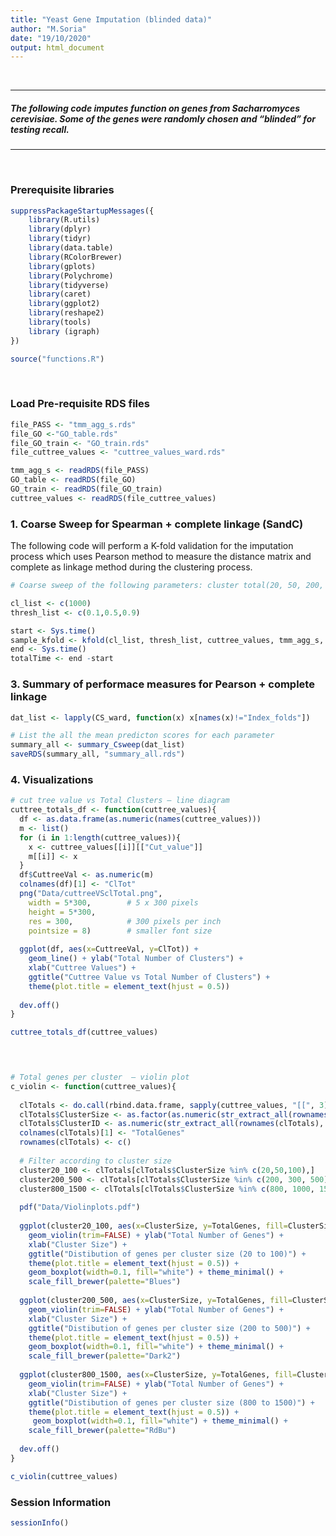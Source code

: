 ```yaml
---
title: "Yeast Gene Imputation (blinded data)"
author: "M.Soria"
date: "19/10/2020"
output: html_document
---
```

</br>

***

##### The following code imputes function on genes from Sacharromyces cerevisiae. Some of the genes were randomly chosen and "blinded" for testing recall.
***

</br>

### Prerequisite libraries
```r
suppressPackageStartupMessages({
    library(R.utils)
    library(dplyr)
    library(tidyr)
    library(data.table)
    library(RColorBrewer)
    library(gplots)
    library(Polychrome)
    library(tidyverse)
    library(caret)
    library(ggplot2)
    library(reshape2)
    library(tools)
    library (igraph)
})

source("functions.R")

```
</br>

### Load Pre-requisite RDS files 
```r
file_PASS <- "tmm_agg_s.rds"
file_GO <-"GO_table.rds"
file_GO_train <- "GO_train.rds"
file_cuttree_values <- "cuttree_values_ward.rds"

tmm_agg_s <- readRDS(file_PASS)
GO_table <- readRDS(file_GO)
GO_train <- readRDS(file_GO_train)
cuttree_values <- readRDS(file_cuttree_values)
```

### 1. Coarse Sweep for Spearman + complete linkage (SandC)
The following code will perform a K-fold validation for the imputation process which uses Pearson method to measure the distance matrix and complete as linkage method during the clustering process. 

```r
# Coarse sweep of the following parameters: cluster total(20, 50, 200, 500) and threshold (0.1, 0.4, 0.8)

cl_list <- c(1000)
thresh_list <- c(0.1,0.5,0.9)

start <- Sys.time()
sample_kfold <- kfold(cl_list, thresh_list, cuttree_values, tmm_agg_s, GO_train)
end <- Sys.time()
totalTime <- end -start
```

### 3. Summary of performace measures for Pearson + complete linkage

```r

dat_list <- lapply(CS_ward, function(x) x[names(x)!="Index_folds"])

# List the all the mean predicton scores for each parameter 
summary_all <- summary_Csweep(dat_list)
saveRDS(summary_all, "summary_all.rds")

```

### 4. Visualizations

```r

# cut tree value vs Total Clusters – line diagram
cuttree_totals_df <- function(cuttree_values){
  df <- as.data.frame(as.numeric(names(cuttree_values)))
  m <- list()
  for (i in 1:length(cuttree_values)){
    x <- cuttree_values[[i]][["Cut_value"]]
    m[[i]] <- x
  }
  df$CuttreeVal <- as.numeric(m)
  colnames(df)[1] <- "ClTot"
  png("Data/cuttreeVSclTotal.png",
    width = 5*300,        # 5 x 300 pixels
    height = 5*300,
    res = 300,            # 300 pixels per inch
    pointsize = 8)        # smaller font size
  
  ggplot(df, aes(x=CuttreeVal, y=ClTot)) +
    geom_line() + ylab("Total Number of Clusters") +
    xlab("Cuttree Values") +
    ggtitle("Cuttree Value vs Total Number of Clusters") +
    theme(plot.title = element_text(hjust = 0.5))
  
  dev.off()
}

cuttree_totals_df(cuttree_values)

 


# Total genes per cluster  – violin plot
c_violin <- function(cuttree_values){
  
  clTotals <- do.call(rbind.data.frame, sapply(cuttree_values, "[[", 3))
  clTotals$ClusterSize <- as.factor(as.numeric(str_extract_all(rownames(clTotals), "^[:digit:]*(?=.)")))
  clTotals$ClusterID <- as.numeric(str_extract_all(rownames(clTotals), "(?=.)\\d+$"))
  colnames(clTotals)[1] <- "TotalGenes"
  rownames(clTotals) <- c()
  
  # Filter according to cluster size
  cluster20_100 <- clTotals[clTotals$ClusterSize %in% c(20,50,100),]
  cluster200_500 <- clTotals[clTotals$ClusterSize %in% c(200, 300, 500),]
  cluster800_1500 <- clTotals[clTotals$ClusterSize %in% c(800, 1000, 1500),]
  
  pdf("Data/Violinplots.pdf")
  
  ggplot(cluster20_100, aes(x=ClusterSize, y=TotalGenes, fill=ClusterSize)) +
    geom_violin(trim=FALSE) + ylab("Total Number of Genes") +
    xlab("Cluster Size") +
    ggtitle("Distibution of genes per cluster size (20 to 100)") +
    theme(plot.title = element_text(hjust = 0.5)) +
    geom_boxplot(width=0.1, fill="white") + theme_minimal() +
    scale_fill_brewer(palette="Blues")
    
  ggplot(cluster200_500, aes(x=ClusterSize, y=TotalGenes, fill=ClusterSize)) +
    geom_violin(trim=FALSE) + ylab("Total Number of Genes") +
    xlab("Cluster Size") +
    ggtitle("Distibution of genes per cluster size (200 to 500)") +
    theme(plot.title = element_text(hjust = 0.5)) +
    geom_boxplot(width=0.1, fill="white") + theme_minimal() +
    scale_fill_brewer(palette="Dark2")
  
  ggplot(cluster800_1500, aes(x=ClusterSize, y=TotalGenes, fill=ClusterSize)) +
    geom_violin(trim=FALSE) + ylab("Total Number of Genes") +
    xlab("Cluster Size") +
    ggtitle("Distibution of genes per cluster size (800 to 1500)") +
    theme(plot.title = element_text(hjust = 0.5)) +
     geom_boxplot(width=0.1, fill="white") + theme_minimal() + 
    scale_fill_brewer(palette="RdBu")
  
  dev.off()
}

c_violin(cuttree_values) 


```

### Session Information 

```r
sessionInfo()
```
